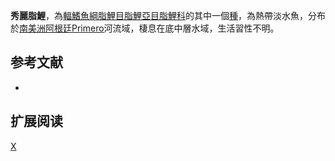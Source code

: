 {{Speciesbox 
| taxon = Astyanax hermosus
| status = NE
| status_system = IUCN3.1
| authority =  [[Miquelarena|Miquelarena]], [[Protogino|Protogino]] & [[López|López]], 2005
| synonyms = 
}}
'''秀麗脂鯉'''，為[[輻鰭魚綱|輻鰭魚綱]][[脂鯉目|脂鯉目]][[脂鯉亞目|脂鯉亞目]][[脂鯉科|脂鯉科]]的其中一個[[種|種]]，為熱帶淡水魚，分布於[[南美洲|南美洲]][[阿根廷|阿根廷]]Primero河流域，棲息在底中層水域，生活習性不明。

==参考文献==
{{refbegin}}
*{{FishBase_species|genus=Astyanax|species=hermosus|year=2013|month=11}}
{{refend}}

== 扩展阅读 ==
{{refbegin}}
{{wikispecies-inline|Astyanax hermosus|秀麗脂鯉}}
{{refend}}
{{Taxonbar|from=Q6397827}}

[[Category:麗脂鯉屬|X]]


{{魚類小作品}}